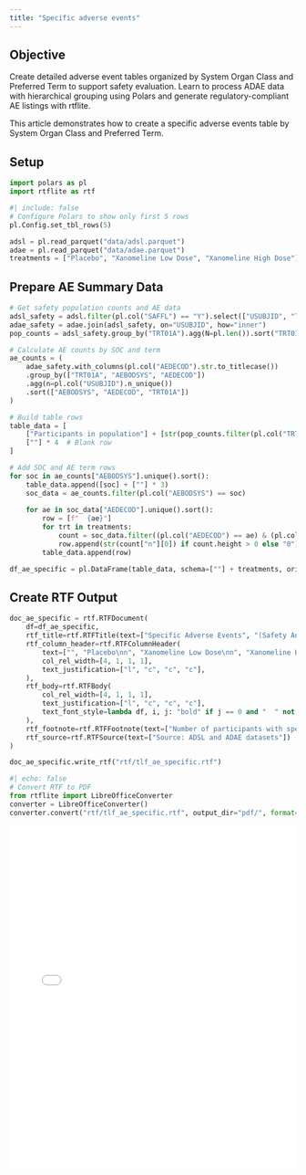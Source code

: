 ```yaml
---
title: "Specific adverse events"
---
```


::: callout-tip
## Objective

Create detailed adverse event tables organized by System Organ Class and Preferred Term to support safety evaluation.
Learn to process ADAE data with hierarchical grouping using Polars and generate regulatory-compliant AE listings with rtflite.
:::

This article demonstrates how to create a specific adverse events table by System Organ Class and Preferred Term.

## Setup

```python
import polars as pl
import rtflite as rtf
```

```python
#| include: false
# Configure Polars to show only first 5 rows
pl.Config.set_tbl_rows(5)
```

```python
adsl = pl.read_parquet("data/adsl.parquet")
adae = pl.read_parquet("data/adae.parquet")
treatments = ["Placebo", "Xanomeline Low Dose", "Xanomeline High Dose"]
```

## Prepare AE Summary Data

```python
# Get safety population counts and AE data
adsl_safety = adsl.filter(pl.col("SAFFL") == "Y").select(["USUBJID", "TRT01A"])
adae_safety = adae.join(adsl_safety, on="USUBJID", how="inner")
pop_counts = adsl_safety.group_by("TRT01A").agg(N=pl.len()).sort("TRT01A")

# Calculate AE counts by SOC and term
ae_counts = (
    adae_safety.with_columns(pl.col("AEDECOD").str.to_titlecase())
    .group_by(["TRT01A", "AEBODSYS", "AEDECOD"])
    .agg(n=pl.col("USUBJID").n_unique())
    .sort(["AEBODSYS", "AEDECOD", "TRT01A"])
)

# Build table rows
table_data = [
    ["Participants in population"] + [str(pop_counts.filter(pl.col("TRT01A") == t)["N"][0]) for t in treatments],
    [""] * 4  # Blank row
]

# Add SOC and AE term rows
for soc in ae_counts["AEBODSYS"].unique().sort():
    table_data.append([soc] + [""] * 3)
    soc_data = ae_counts.filter(pl.col("AEBODSYS") == soc)
    
    for ae in soc_data["AEDECOD"].unique().sort():
        row = [f"  {ae}"]
        for trt in treatments:
            count = soc_data.filter((pl.col("AEDECOD") == ae) & (pl.col("TRT01A") == trt))
            row.append(str(count["n"][0]) if count.height > 0 else "0")
        table_data.append(row)

df_ae_specific = pl.DataFrame(table_data, schema=[""] + treatments, orient="row")
```

## Create RTF Output

```python
doc_ae_specific = rtf.RTFDocument(
    df=df_ae_specific,
    rtf_title=rtf.RTFTitle(text=["Specific Adverse Events", "(Safety Analysis Population)"]),
    rtf_column_header=rtf.RTFColumnHeader(
        text=["", "Placebo\nn", "Xanomeline Low Dose\nn", "Xanomeline High Dose\nn"],
        col_rel_width=[4, 1, 1, 1],
        text_justification=["l", "c", "c", "c"],
    ),
    rtf_body=rtf.RTFBody(
        col_rel_width=[4, 1, 1, 1],
        text_justification=["l", "c", "c", "c"],
        text_font_style=lambda df, i, j: "bold" if j == 0 and "  " not in str(df[i, j]) else "",
    ),
    rtf_footnote=rtf.RTFFootnote(text=["Number of participants with specific adverse events."]),
    rtf_source=rtf.RTFSource(text=["Source: ADSL and ADAE datasets"])
)

doc_ae_specific.write_rtf("rtf/tlf_ae_specific.rtf")
```

```python
#| echo: false
# Convert RTF to PDF
from rtflite import LibreOfficeConverter
converter = LibreOfficeConverter()
converter.convert("rtf/tlf_ae_specific.rtf", output_dir="pdf/", format="pdf", overwrite=True)
```

<embed src="pdf/tlf_ae_specific.pdf" style="width:100%; height:600px" type="application/pdf">